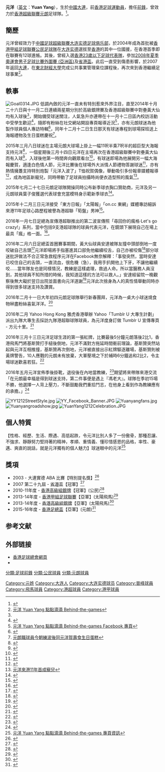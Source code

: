 {{Fanpov|time=2022-02-13T14:49:37+00:00}}
{{Football player infobox
| playername = 元洋
| image = [[File:Yuanyang1212b.jpg|150px]]
| fullname = 元洋
| englishfullname = Yuan, Yang
| nickname = 鴛鴦、阿洋、大哥、明明、Jason、YY
| height = 183公分
| dateofbirth = {{birth date and age|1985|12|12}}
| cityofbirth = [[大連|大連]]
| countryofbirth = [[中國|中國]]
| position = 前鋒、中鋒
| clubnumber = 12
| youthyears = 2002–2003
| youthclubs = [[大連實德|大連實德]]
| years = 2003–2004 <br /> 2004–2009 <br /> 2009–2010 <br /> 2010–2013 <br /> 2013–2014 <br /> 2014–2016
| clubs = [[大連實德|大連實德]] <br /> [[公民足球隊|公民]] <br /> [[大中足球會|大中]] <br /> [[公民足球隊|公民]] <br /> [[太陽飛馬足球會|太陽飛馬]] <br /> [[元朗足球會|元朗]]<br>灣仔
| caps(goals) = ？場 (？球) <br /> 38場 (16球) <br /> 16場 (1球) <br /> 17場 (2球) <br /> 9場 (0球) <br /> 28場 (4球)
| pcupdate = 2008年5月29日 }}

'''元洋'''（[[英文|英文]]：'''Yuan Yang'''），生於[[中國|中國]][[大連|大連]]，前[[香港|香港]][[足球|足球]][[運動員|運動員]]，擔任[[前鋒_(足球)|前鋒]]，曾效力於[[香港超級聯賽|香港超級聯賽]][[元朗足球會|元朗]]足球隊。<ref name="#1">{{Cite web |url=http://www.hkfa.com/ch/club/57/detail?player=161#gotab |title=香港足球總會網頁 |accessdate=2015-01-08 |archive-date=2017-06-24 |archive-url=https://web.archive.org/web/20170624152524/http://www.hkfa.com/ch/club/57/detail?player=161#gotab |dead-url=no }}</ref>。

== 簡歷 ==
元洋曾經效力于[[中國足球超級聯賽|中國足球超級聯賽]][[大连实德足球俱乐部|大连实德足球俱乐部]]，於2004年成為首批被[[香港甲組足球聯賽|香港甲組足球聯賽]][[公民足球隊|公民足球隊]]在[[大连实德|大连实德]]選拔至[[香港|香港]]的其中一位國援，在香港首季即在聯賽有12球進帳。其後，曾經入選[[香港23歲以下足球代表隊|香港23歲以下足球代表隊]]，參加[[2008年夏季奧運會男子足球比賽外圍賽_(亞洲區)|2008年夏季奧運會男子足球比賽外圍賽 (亞洲區)]]及[[省港盃|省港盃]]。此后一直受到傷患影響，於2007年返回[[大連|大連]]，在[[東北財經大學|東北財經大學]]完成公共事業管理臬位課程後，再次來到香港繼續足球事業<ref>[https://www.facebook.com/yuanyang1212 元洋 Yuan Yang 點點滴滴 Behind-the-games]</ref>。

== 軼事 ==
[[File:Goal0314.JPG|thumb]]
低調內斂的元洋一直未有特別惹來外界注目，直至2014年十月二十六日與十一月二日連續兩星期分別於高級銀牌賽及香港超級聯賽中對壘黃大仙均有入球後<ref name="#1"/>，開始備受球迷關注，人氣急升亦連帶在十一月十二日區內校訪活動中受學生歡迎<ref>{{Cite web |url=http://hk.on.cc/hk/bkn/cnt/sport/20141112/bkn-20141112171251349-1112_00882_001.html |title=港超聯天行元朗校訪【元洋】受歡迎 |accessdate=2015-04-13 |archive-date=2020-09-14 |archive-url=https://web.archive.org/web/20200914101046/http://hk.on.cc/hk/bkn/cnt/sport/20141112/bkn-20141112171251349-1112_00882_001.html |dead-url=no }}</ref>，隨即有粉絲在社交網站開設專頁報導近況<ref>[https://www.facebook.com/yuanyang1212 元洋 Yuan Yang 點點滴滴 Behind-the-games Facebook 專頁]</ref>，亦有元朗球迷為他製作球員個人專訪特輯<ref>{{Cite web |url=https://www.youtube.com/watch?v=AxeuNjhC2Qo |title=元朗足球隊球員專訪第三集~元洋 |access-date=2015-01-09 |archive-date=2020-09-14 |archive-url=https://web.archive.org/web/20200914101050/https://www.youtube.com/watch?v=AxeuNjhC2Qo }}</ref>，同年十二月十二日生日那天有球迷專程到球場探班送上海報禮物及生日蛋糕慶祝<ref>[https://www.facebook.com/KZbingsutt/photos/pb.205471412800020.-2207520000.1427073637./1011055135574973/?type=3&theater 元朗職球員今朝練波後同元洋賀壽食生日蛋糕]</ref>。

2015年三月八日球迷在主場元朗大球場上掛上一幅11呎半乘7呎半的超巨型大海報支持元洋<ref>{{Cite web |url=https://www.facebook.com/KZbingsutt/posts/1068873903126429?pnref=story |title=元洋巨型Banner港超最威 |access-date=2015-03-23 |archive-date=2020-09-14 |archive-url=https://web.archive.org/web/20200914101100/https://www.facebook.com/KZbingsutt/posts/1068873903126429?pnref=story }}</ref>，一個星期後三月十四日元洋在主場再次在香港超級聯賽中對壘黃大仙而有入球<ref>{{Cite web |url=https://www.facebook.com/mingpaosports/photos/a.157007284496089.1073741834.151864751677009/343318325864983/?type=1&fref=nf |title=元朗入球功臣元洋有班熱情擁躉支持特別炮製「元洋入波了」T恤祝賀偶像 |access-date=2015-03-17 |archive-date=2020-09-14 |archive-url=https://web.archive.org/web/20200914101104/https://www.facebook.com/mingpaosports/photos/a.157007284496089.1073741834.151864751677009/343318325864983/?type=1&fref=nf }}</ref>，入球後他第一時間奔向觀眾看台<ref>{{Cite web |url=https://www.youtube.com/watch?v=dnjARUYR97A |title=元洋入球後衝向觀眾席答謝球迷支持珍貴片段 |accessdate=2015-03-23 |archive-date=2020-09-14 |archive-url=https://web.archive.org/web/20200914101110/https://www.youtube.com/watch?v=dnjARUYR97A |dead-url=no }}</ref>，有球迷即場為他展開另一幅大海報慶賀，適逢白色情人節，元洋比賽後在球場外大派情人節禮物答謝球迷<ref>{{Cite web |url=http://hk.on.cc/hk/bkn/cnt/sport/20150314/bkn-20150314191229074-0314_00882_001.html |title=港超聯元洋士哥「白色情人節」向球迷派禮物 |accessdate=2015-03-17 |archive-date=2020-09-14 |archive-url=https://web.archive.org/web/20200914101115/http://hk.on.cc/hk/bkn/cnt/sport/20150314/bkn-20150314191229074-0314_00882_001.html |dead-url=no }}</ref>，亦有熱情擁躉支持特別炮製「元洋入波了」T恤祝賀偶像，舉動吸引多份報章媒體報導<ref>{{Cite web |url=http://hk.on.cc/hk/bkn/cnt/sport/20150314/bkn-20150314162946526-0314_00882_001.html |title=元朗功臣元洋獲痴心球迷在Facebook開設專頁及連續兩仗場內場外掛起偶像巨型海報力撐 |accessdate=2015-03-17 |archive-date=2020-09-14 |archive-url=https://web.archive.org/web/20200914101120/http://hk.on.cc/hk/bkn/cnt/sport/20150314/bkn-20150314162946526-0314_00882_001.html |dead-url=no }}</ref>，成為地區新寵兒，同時帶動了足球員拍攝時尚便衣造型照的風氣<ref>[http://news.mingpao.com/pns1504111428689061703 元洋來港11年首成寵兒]</ref>。

2015年七月二十七日元朗足球隊開操同時公布新季球衣胸口贊助商，元洋及另一元朗球員葉子俊獲選代表球會充當模特身示範新季球衣<ref>{{Cite web |url=http://hk.on.cc/hk/bkn/cnt/sport/20150727/bkn-20150727130552024-0727_00882_001.html |title=大受球迷歡迎的「男神」元洋及葉子俊充當模特身示範元朗新季球衣 |accessdate=2015-08-11 |archive-date=2020-09-14 |archive-url=https://web.archive.org/web/20200914101132/http://hk.on.cc/hk/bkn/cnt/sport/20150727/bkn-20150727130552024-0727_00882_001.html |dead-url=no }}</ref>。

2015年十二月三日元洋接受「東方日報」「太陽報」「on.cc 東網」媒體專訪細訴來港11年足球心路歷程被譽為港超聯「筍盤」男神<ref>{{Cite web |url=http://hk.on.cc/hk/bkn/cnt/sport/20151203/bkn-20151203000105106-1203_00882_001.html |title=港超聯「筍盤」元洋豪邁重情 |accessdate=2015-12-04 |archive-date=2016-03-05 |archive-url=https://web.archive.org/web/20160305071119/http://hk.on.cc/hk/bkn/cnt/sport/20151203/bkn-20151203000105106-1203_00882_001.html |dead-url=no }}</ref>。

2016年一月七日足總為宣傳港超聯推出的第二波宣傳照「尋回你的瘋格‧Let's go crazy!」系列，當中包括9支港超球隊的球員代表元洋，在鏡頭下展現自己在場上最具「瘋」格一面。<ref>{{Cite web |url=http://orientaldaily.on.cc/cnt/sport/20160107/00286_003.html?pubdate=20160107 |title=元朗男神元洋「瘋」格一面 |accessdate=2016-01-08 |archive-date=2016-03-04 |archive-url=https://web.archive.org/web/20160304202436/http://orientaldaily.on.cc/cnt/sport/20160107/00286_003.html?pubdate=20160107 |dead-url=no }}</ref>。

2016年二月六日足總盃首圈賽事期間，黃大仙球員安達被隊友撞中頭部倒地一度咬破自己舌頭<ref>{{Cite web |url=http://hk.on.cc/hk/bkn/cnt/sport/20160206/bkn-20160206154307259-0206_00882_001.html |title=安達撞中頭部倒地元朗射手元洋將手指塞入安達口部免他咬傷舌頭但期間亦被咬傷手指 |accessdate=2016-02-17 |archive-date=2020-09-14 |archive-url=https://web.archive.org/web/20200914101158/http://hk.on.cc/hk/bkn/cnt/sport/20160206/bkn-20160206154307259-0206_00882_001.html |dead-url=no }}</ref>元洋即場將手指塞進其口部免他繼續咬舌，自己亦被咬傷<ref>{{Cite web |url=http://orientaldaily.on.cc/cnt/sport/20160207/00286_001.html |title=部分球迷批評做法不合正常急救程序「元洋大哥」在Facebook無奈解釋 |accessdate=2016-02-17 |archive-date=2017-02-22 |archive-url=https://web.archive.org/web/20170222064745/http://orientaldaily.on.cc/cnt/sport/20160207/00286_001.html |dead-url=no }}</ref>部分球迷批評做法不合正常急救程序元洋在Facebook無奈解釋：「事發突然，當時安達已咬住自己的舌頭，一直流血，很危機（急），我用手扒開他上下牙，不讓他繼續咬……當年隊友也是同樣情況，教練是這樣處理，救過人命。所以當醫務人員沒到，其他球員不知所措的時候，我知道這樣的方法可以救人。」安達經留院一晚觀察後無大礙於翌日出院並面書向元洋道謝<ref>{{Cite web |url=http://hk.on.cc/hk/bkn/cnt/sport/20160207/bkn-20160207120341777-0207_00882_001.html |title=安達面書向元洋道謝 |accessdate=2016-02-17 |archive-date=2020-09-14 |archive-url=https://web.archive.org/web/20200914101207/http://hk.on.cc/hk/bkn/cnt/sport/20160207/bkn-20160207120341777-0207_00882_001.html |dead-url=no }}</ref>元洋此次捨身為人的真性情舉動同時亦得到很多球迷支持及讚賞。

2016年二月十一日大年初四元朗足球隊舉行新春團拜，元洋為一桌大小球迷燒食物冧盡粉絲喜氣洋洋。<ref>{{Cite web |url=http://hk.on.cc/hk/bkn/cnt/sport/20160211/bkn-20160211151028979-0211_00882_001.html |title=開工大吉元洋及Oppa朴燦鍾親自為球迷燒食物冧盡粉絲喜氣洋洋 |accessdate=2016-02-17 |archive-date=2020-09-14 |archive-url=https://web.archive.org/web/20200914101211/http://hk.on.cc/hk/bkn/cnt/sport/20160211/bkn-20160211151028979-0211_00882_001.html |dead-url=no }}</ref>

2016年二月 Yahoo Hong Kong 雅虎香港舉辦 Yahoo「Tumblr U 大專生計劃」派出九隊大專生去採訪九隊港超聯球隊球員，為元洋度身訂做 Tumblr U 宣傳專頁 - 方元十里。<ref>{{Cite web |url=http://yuanyangfootball.tumblr.com/ |title=大專生為元洋度身訂做的 Tumblr U 宣傳專頁 - 方元十里 |accessdate=2020-12-18 |archive-date=2017-05-10 |archive-url=https://web.archive.org/web/20170510183024/http://yuanyangfootball.tumblr.com/ |dead-url=no }}</ref>

2016年三月十三日元洋足球生涯的第一張紅牌，比賽最後5分鐘元朗落後2比1，香港飛馬門將基斯贊打手槌後倒地，元洋不滿對方拖延時間衝前理論，基斯贊突然站起與元洋互相推撞，基斯贊再次倒地，元洋被直接出示紅牌驅逐離場，基斯贊則被黃牌警告，10人應戰的元朗未有放棄，大軍壓境之下於補時6分鐘追和2比2，令主場球迷歡喜若狂。<ref>{{Cite web |url=http://hk.on.cc/hk/bkn/cnt/sport/20160313/bkn-20160313192506484-0313_00882_001.html |title=元朗前鋒元洋不滿對方拖延時間衝前理論兼互有動作被直接出示紅牌驅逐離場 |accessdate=2016-03-29 |archive-date=2020-09-14 |archive-url=https://web.archive.org/web/20200914101222/http://hk.on.cc/hk/bkn/cnt/sport/20160313/bkn-20160313192506484-0313_00882_001.html |dead-url=no }}</ref>

2016年五月元洋宣佈季後掛靴，退役後在內地當教練，<ref>{{Cite web |url=http://news.takungpao.com.hk/paper/q/2016/0511/3317004.html |title=元洋今季結束後掛靴 |accessdate=2016-05-20 |archive-date=2017-02-22 |archive-url=https://web.archive.org/web/20170222053513/http://news.takungpao.com.hk/paper/q/2016/0511/3317004.html |dead-url=no }}</ref>期望將來帶隊來港交流「在元朗最幸福是得到球迷支持，第二件事便是遇上『馮老大』。球隊在季初15場不勝，他選擇一人背上壓力，不斷鼓勵我們重拾鬥志，在他身上看到作為教練應有的承擔。」<ref>{{Cite web |url=http://hk.on.cc/hk/bkn/cnt/sport/20160514/bkn-20160514215306854-0514_00882_001.html |title=元洋卻決定季後掛靴返回內地轉任教練育苗 |accessdate=2016-05-20 |archive-date=2020-09-14 |archive-url=https://web.archive.org/web/20200914101231/http://hk.on.cc/hk/bkn/cnt/sport/20160514/bkn-20160514215306854-0514_00882_001.html |dead-url=no }}</ref>


[[File:YY1212StreetStyle.jpg|thumb]]
[[File:YY_Facebook_Banner.JPG|thumb]]
[[File:Yuanyangfans.jpg|thumb]]
[[File:Yuanyangroadshow.jpg|thumb]]
[[File:YuanYang1212Celebration.JPG|thumb]]

== 個人特質 ==
【性格、經歷、生活、際遇、高低起跌，令元洋比別人多了一份傲骨，那種忍讓、不強求、靜靜努力堅持著的精神，孝順、重情義、懂珍惜感恩的品格，率性、豪邁、爽直的說話，就是元洋獨有的個人魅力】球迷眼中的元洋<ref>[https://www.facebook.com/yuanyang1212/info?tab=page_info 元洋 Yuan Yang 點點滴滴 Behind-the-games 專頁資訊]</ref>

== 獎項 ==
* 2003 - 大連實德 ABA 比賽【特別提名獎】<ref>{{Cite web |url=http://blog.sina.com.cn/s/tj_51c171030102e0uq.html |title=大連底蘊是這樣煉成的 難忘實德昨日梯隊 |accessdate=2015-01-09 |archive-date=2020-09-14 |archive-url=https://web.archive.org/web/20200914101243/http://blog.sina.com.cn/s/tj_51c171030102e0uq.html |dead-url=no }}</ref>
* 2007 第二十九屆 - [[省港盃|省港盃]]【冠軍】<ref>{{Cite web |url=http://www.hkfa.com/ch/load_page/94/ |title=29屆省港盃 |access-date=2015-04-28 |archive-url=https://web.archive.org/web/20160304124240/http://www.hkfa.com/ch/load_page/94/ |archive-date=2016-03-04 |dead-url=yes }}</ref>
* 2010-11年度 - [[香港高級組銀牌|香港高級組銀牌]]【冠軍】(公民)<ref>{{Cite web |url=http://www.hkfa.com/ch/leaguesp?type=1&year=2010-2011 |title=康寶高級組銀牌 2010-2011 |accessdate=2015-04-28 |archive-date=2016-03-04 |archive-url=https://web.archive.org/web/20160304210913/http://www.hkfa.com/ch/leaguesp?type=1&year=2010-2011 |dead-url=no }}</ref>
* 2013-14年度 - [[香港甲組足球聯賽|香港甲組足球聯賽]]【亞軍】(太陽飛馬)<ref>{{Cite web |url=http://www.hkfa.com/ch/leaguerank?leagueid=604&year=2013-2014 |title=2013-2014 RedMR紅人派對 香港甲組足球聯賽 |accessdate=2015-04-28 |archive-date=2016-03-04 |archive-url=https://web.archive.org/web/20160304211730/http://www.hkfa.com/ch/leaguerank?leagueid=604&year=2013-2014 |dead-url=no }}</ref>
* 2013-14年度 - [[香港高級組銀牌|香港高級組銀牌]]【亞軍】(太陽飛馬)<ref>{{Cite web |url=http://www.hkfa.com/ch/leaguesp?type=1&year=2013-2014 |title=康寶高級組銀牌 2013-2014 |accessdate=2015-04-28 |archive-date=2016-03-04 |archive-url=https://web.archive.org/web/20160304211011/http://www.hkfa.com/ch/leaguesp?type=1&year=2013-2014 |dead-url=no }}</ref>
* 2015-16年度 - [[香港足總盃|香港足總盃]]【亞軍】(元朗)<ref>{{Cite web |url=http://www.hkfa.com/ch/leaguesp?type=2 |title=香港足總盃 2015-2016 |accessdate=2016-06-14 |archive-date=2020-10-06 |archive-url=https://web.archive.org/web/20201006094439/https://www.hkfa.com/ch/leaguesp?type=2 |dead-url=no }}</ref>

== 参考文献 ==
{{Reflist}}

== 外部链接 ==
*[http://www.hkfa.com/ch/club/57/detail?player=161#gotab 香港足球總會網頁] {{Wayback|url=http://www.hkfa.com/ch/club/57/detail?player=161#gotab |date=20170624152524 }}
*{{facebook|yuanyang1212}}

{{DEFAULTSORT:Yuan Yang}} 
[[Category:元姓|Category:元姓]]
[[Category:大连人|Category:大连人]]
[[分類:足球前鋒|分類:足球前鋒]]
[[Category:大连实德球员|Category:大连实德球员]]
[[分類:公民球員|分類:公民球員]]
[[Category:晉峰球員|Category:晉峰球員]]
[[分類:元朗球員|分類:元朗球員]]
[[Category:飛馬球員|Category:飛馬球員]]
[[Category:港超球員|Category:港超球員]]
[[Category:港甲球員|Category:港甲球員]]